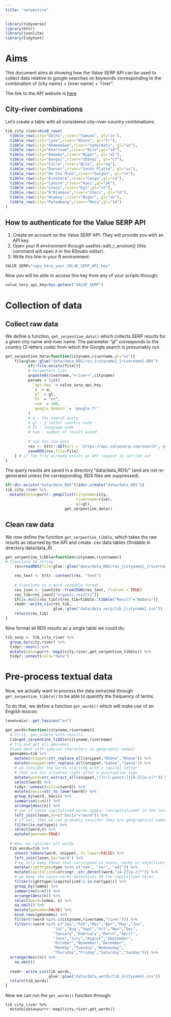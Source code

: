```yaml
---
title: "serpentine"
---
```


```r
library(tidyverse)
library(httr)
library(jsonlite)
library(tidytext)
```

# Aims

This document aims at showing how the Value SERP API can be used to collect data relative to google searches on keywords corresponding to the combination of {city name} + {river name} + "river".

The link to the API website is [here](https://get.valueserp.com/try-it-free/)

## City-river combinations

Let's create a table with all considered city-river-country combinations:

```r
tib_city_river=bind_rows(
  tibble_row(city="Delhi",river="Yamuna", gl="in"),
  tibble_row(city="Lyon",river="Rhone", gl="fr"),
  tibble_row(city="Ahmedabad",river="Sabarmati", gl="in"),
  tibble_row(city="Khartoum",river="Nile",gl="sd"),
  tibble_row(city="Bamako",river="Niger", gl="ml"),
  tibble_row(city="Bangui",river="Ubangi", gl="cf"),
  tibble_row(city="Cairo",river="Nile", gl="eg"),
  tibble_row(city="Denver",river="South Platte", gl="us"),
  tibble_row(city="Ho Chi Minh",river="Saigon", gl="vn"),
  tibble_row(city="Kinshasa",river="Congo",gl="cd"),
  tibble_row(city="Lahore",river="Ravi",gl="pk"),
  tibble_row(city="Lhasa",river="Kyi",gl="cn"),
  tibble_row(city="N'Djamena",river="Chari", gl="td"),
  tibble_row(city="Niamey",river="Niger", gl="ne"),
  tibble_row(city="Palembang",river="Musi",gl="id")
)
```

## How to authenticate for the Value SERP API

1) Create an account on the Value SERP API. They will provide you with an API key.
2) Open your R environment through usethis::edit_r_environ() (this command will open it in the RStudio editor).
3) Write this line in your R environment:

```r
VALUE_SERP="copy_here_your_VALUE_SERP_API_key"
```

Now you will be able to access this key from any of your scripts through:

```r
value_serp_api_key=Sys.getenv("VALUE_SERP")
```

# Collection of data

## Collect raw data

We define a function, `get_serpentine_data()` which collects SERP results for a given city name and river name. The parameter "gl" corresponds to the country (2-letters code) from which the Google search is presumably run.

```r
get_serpentine_data=function(cityname,rivername,gl="us"){
    file=glue::glue("data/data_RDS/res_{cityname}_{rivername}.RDS")
          if(!file.exists(file)){
          # Parameters list
          q=paste0(rivername,"+river+",cityname)
          params = list(
            `api_key` = value_serp_api_key,
            `q` = q,
            `gl` = gl,
            `hl` = "en",
            `num` = 100,
            `google_domain` = 'google.fr'
          )
          # q : the search query
          # gl : 2 letter country code 
          # hl : language code
          # num : number of result asked
          
          # ask for the data
          res <- httr::GET(url = 'https://api.valueserp.com/search', query = params)
          saveRDS(res,file=file)
    } # if the file already exists no API request is carried out
}
```

The query results are saved in a directory "data/data_RDS/" (and are not re-generated unless the corresponding .RDS files are suppressed).


```r
if(!dir.exists("data/data_RDS")){dir.create("data/data_RDS")}
tib_city_river %>% 
  mutate(data=purrr::pmap(list(cityname=city,
                               rivername=river,
                               gl=gl),
                          get_serpentine_data))

```

## Clean raw data

We now define the function `get_serpentine_tibble`, which takes the raw results as returned by the API and create .csv data tables (findable in directory data/data_R)

```r
get_serpentine_tibble=function(cityname,rivername){
# translate to string
    res=readRDS(file=glue::glue("data/data_RDS/res_{cityname}_{rivername}.RDS"))

    res_text <- httr::content(res, "text")
    
    # translate to a more readable format
    res_json <- jsonlite::fromJSON(res_text, flatten = TRUE)
    res_tib=res_json[["organic_results"]]
    if(is.null(res_tib)){res_tib=tibble::tibble("Result"="NoData")}
    readr::write_csv(res_tib,
                     glue::glue("data/data_serp/tib_{cityname}.csv"))
    return(res_tib)
}
```

Now format all RDS results as a single table we could do:

```r
tib_serp <- tib_city_river %>% 
  group_by(city,river) %>% 
  tidyr::nest() %>% 
  mutate(data=purrr::map2(city,river,get_serpentine_tibble)) %>% 
  tidyr::unnest(cols="data")
```

# Pre-process textual data

Now, we actually want to process the data extracted through `get_serpentine_tibble()` to be able to quantify the frequency of terms.

To do that, we define a function `get_words()` which will make use of an English lexicon:

```r
lexen=mixr::get_lexicon("en")
```

```r
get_words=function(cityname,rivername){
  # first, get tibble with results
  tib=get_serpentine_tibble(cityname,rivername)
  # try and get all geonames 
  #(and deal with special characters in geographic names)
  geonames=tib %>% 
    mutate(snippet=str_replace_all(snippet,"Rhône","Rhone")) %>% 
    mutate(snippet=str_replace_all(snippet,"Saône","Saone")) %>% 
    # we consider the words starting with a capital letter
    # that are not situated right after a punctuation sign
    mutate(word=str_extract_all(snippet,"(?<![:punct:])[A-Z][a-z]*")) %>% 
    select(word) %>% 
    tidyr::unnest(cols=c(word)) %>% 
    mutate(basis=str_to_lower(word)) %>%
    group_by(word, basis) %>% 
    summarise(n=n()) %>% 
    arrange(desc(n)) %>% 
    # see if these capitalized words appear (uncapitalized) in the lexicon
    left_join(lexen,by=c("basis"="word")) %>% 
    # if not, then we can probably consider they are geographical names
    filter(is.na(type)) %>% 
    select(word,n) %>% 
    mutate(geoname=TRUE)
  
  # Now, we consider all words
  tib_words=tib %>% 
    unnest_tokens(word, snippet, to_lower=FALSE) %>% 
    left_join(lexen,by="word") %>% 
    # we only keep those that correspond to nouns, verbs or adjectives
    mutate(righttype=type %in% c("nom", "ver", "adj")) %>% 
    mutate(capitalized=stringr::str_detect(word,"[A-Z][a-z]*")) %>% 
    # we keep the nouns-verbs-abjectives OR the capitalized terms
    filter(righttype|(capitalized & is.na(type))) %>% 
    group_by(lemma) %>% 
    summarise(n=n()) %>% 
    arrange(desc(n)) %>% 
    select(word=lemma, n) %>% 
    na.omit() %>% 
    mutate(geoname=FALSE) %>% 
    bind_rows(geonames) %>% 
    filter(!(word %in% c(cityname,rivername,"river"))) %>% 
    filter(!(word %in% c("Jan","Feb","Mar","Apr","May","Jun",
                     "Jul","Aug","Sept","Oct","Nov","Dec",
                     "January","February","March","April",
                     "June","July","August","September",
                     "October","November","December",
                     "Monday","Tuesday","Wednesday",
                     "Thursday","Friday","Saturday","Sunday"))) %>%
  arrange(desc(n)) %>% 
    na.omit()
  
  readr::write_csv(tib_words,
                   glue::glue("data/data_words/tib_{cityname}.csv"))
  return(tib_words)
}
```

Now we can run the `get_words()` function through:

```run_get_words
tib_city_river %>% 
  mutate(data=purrr::map2(city,river,get_words))
```
